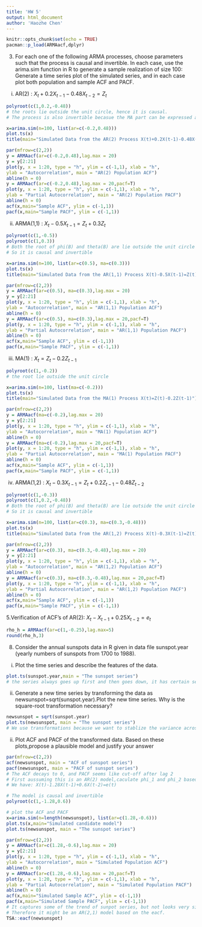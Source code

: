 ```yaml
---
title: 'HW 5'
output: html_document
author: 'Haozhe Chen'
---
```


```r
knitr::opts_chunk$set(echo = TRUE)
pacman::p_load(ARMAacf,dplyr)
```

3. For each one of the following ARMA processes, choose parameters such that the process is causal and invertible. In each case, use the arima.sim function in R to generate a sample realization of size 100: Generate a time series plot of the simulated series, and in each case plot both population and sample ACF and PACF.
(i) AR(2) : $X_t + 0.2X_{t−1} − 0.48X_{t−2} = Z_t$
```r
polyroot(c(1,0.2,-0.48))
# the roots lie outside the unit circle, hence it is causal.
# The process is also invertible becasue the MA part can be expressed as an AR model. 

x=arima.sim(n=100, list(ar=c(-0.2,0.48)))
plot.ts(x)
title(main="Simulated Data from the AR(2) Process X(t)+0.2X(t-1)-0.48X(t-2)=Z(t)") 

par(mfrow=c(2,2))
y = ARMAacf(ar=c(-0.2,0.48),lag.max = 20)
y = y[2:21]
plot(y, x = 1:20, type = "h", ylim = c(-1,1), xlab = "h",
ylab = "Autocorrelation", main = "AR(2) Population ACF")
abline(h = 0)
y = ARMAacf(ar=c(-0.2,0.48),lag.max = 20,pacf=T)
plot(y, x = 1:20, type = "h", ylim = c(-1,1), xlab = "h",
ylab = "Partial Autocorrelation", main = "AR(2) Population PACF")
abline(h = 0)
acf(x,main="Sample ACF", ylim = c(-1,1))
pacf(x,main="Sample PACF", ylim = c(-1,1))

```
(ii) ARMA(1,1) : $X_t - 0.5X_{t−1}= Z_t+0.3Z_t$
```r
polyroot(c(1,-0.5))
polyroot(c(1,0.3))
# Both the root of phi(B) and theta(B) are lie outside the unit circle
# So it is causal and invertible

x=arima.sim(n=100, list(ar=c(0.5), ma=c(0.3)))
plot.ts(x)
title(main="Simulated Data from the AR(1,1) Process X(t)-0.5X(t-1)=Z(t)+0.3Z(t-1)")

par(mfrow=c(2,2))
y = ARMAacf(ar=c(0.5), ma=c(0.3),lag.max = 20)
y = y[2:21]
plot(y, x = 1:20, type = "h", ylim = c(-1,1), xlab = "h",
ylab = "Autocorrelation", main = "AR(1,1) Population ACF")
abline(h = 0)
y = ARMAacf(ar=c(0.5), ma=c(0.3),lag.max = 20,pacf=T)
plot(y, x = 1:20, type = "h", ylim = c(-1,1), xlab = "h",
ylab = "Partial Autocorrelation", main = "AR(1,1) Population PACF")
abline(h = 0)
acf(x,main="Sample ACF", ylim = c(-1,1))
pacf(x,main="Sample PACF", ylim = c(-1,1))

```
(iii) MA(1) : $X_t = Z_t-0.2Z_{t-1}$
```r
polyroot(c(1,-0.2))
# the root lie outside the unit circle

x=arima.sim(n=100, list(ma=c(-0.2)))
plot.ts(x)
title(main="Simulated Data from the MA(1) Process X(t)=Z(t)-0.2Z(t-1)")

par(mfrow=c(2,2))
y = ARMAacf(ma=c(-0.2),lag.max = 20)
y = y[2:21]
plot(y, x = 1:20, type = "h", ylim = c(-1,1), xlab = "h",
ylab = "Autocorrelation", main = "MA(1) Population ACF")
abline(h = 0)
y = ARMAacf(ma=c(-0.2),lag.max = 20,pacf=T)
plot(y, x = 1:20, type = "h", ylim = c(-1,1), xlab = "h",
ylab = "Partial Autocorrelation", main = "MA(1) Population PACF")
abline(h = 0)
acf(x,main="Sample ACF", ylim = c(-1,1))
pacf(x,main="Sample PACF", ylim = c(-1,1))

```
(iv) ARMA(1,2) : $X_t-0.3X_{t-1} = Z_t+0.2Z_{t-1}-0.48Z_{t-2}$
```r
polyroot(c(1,-0.3))
polyroot(c(1,0.2,-0.48))
# Both the root of phi(B) and theta(B) are lie outside the unit circle
# So it is causal and invertible

x=arima.sim(n=100, list(ar=c(0.3), ma=c(0.3,-0.48)))
plot.ts(x)
title(main="Simulated Data from the AR(1,2) Process X(t)-0.3X(t-1)=Z(t)+0.3Z(t-1)-0.48Z(t-2)")

par(mfrow=c(2,2))
y = ARMAacf(ar=c(0.3), ma=c(0.3,-0.48),lag.max = 20)
y = y[2:21]
plot(y, x = 1:20, type = "h", ylim = c(-1,1), xlab = "h",
ylab = "Autocorrelation", main = "AR(1,2) Population ACF")
abline(h = 0)
y = ARMAacf(ar=c(0.3), ma=c(0.3,-0.48),lag.max = 20,pacf=T)
plot(y, x = 1:20, type = "h", ylim = c(-1,1), xlab = "h",
ylab = "Partial Autocorrelation", main = "AR(1,2) Population PACF")
abline(h = 0)
acf(x,main="Sample ACF", ylim = c(-1,1))
pacf(x,main="Sample PACF", ylim = c(-1,1))
```

5.Verification of ACF's of AR(2): $X_t-X_{t-1}+0.25X_{t-2} = e_t$
```r
rho_h = ARMAacf(ar=c(1,-0.25),lag.max=5)
round(rho_h,3)
```

8. Consider the annual sunspots data in R given in data file sunspot.year (yearly numbers of sunspots from 1700 to 1988).
(i) Plot the time series and describe the features of the data.
```r
plot.ts(sunspot.year,main = "The sunspot series")
# the series always goes up first and then goes down, it has certain seansonal trend. 
```

(ii) Generate a new time series by transforming the data as newsunspot=sqrt(sunspot.year).Plot the new time series. Why is the square-root transformation necessary?
```r
newsunspot = sqrt(sunspot.year)
plot.ts(newsunspot, main = "The sunspot series")
# We use transformations because we want to stablize the variance across time, and improve the signal. 
```
(ii) Plot ACF and PACF of the transformed data. Based on these plots,propose a plausible model and justify your answer
```r
par(mfrow=c(2,2))
acf(newsunspot, main = "ACF of sunspot series")
pacf(newsunspot, main = "PACF of sunspot series")
# The ACF decays to 0, and PACF seems like cut-off after lag 2
# First aussuming this is an AR(2) model,caculate phi_1 and phi_2 based on phi_11 and phi_22,
# We have: X(t)-1.28X(t-1)+0.6X(t-2)=e(t)

# The model is causal and invertible
polyroot(c(1,-1.28,0.6))

# plot the ACF and PACF
x=arima.sim(n=length(newsunspot), list(ar=c(1.28,-0.6)))
plot.ts(x,main="Simulated candidate model")
plot.ts(newsunspot, main = "The sunspot series")

par(mfrow=c(2,2))
y = ARMAacf(ar=c(1.28,-0.6),lag.max = 20)
y = y[2:21]
plot(y, x = 1:20, type = "h", ylim = c(-1,1), xlab = "h",
ylab = "Autocorrelation", main = "Simulated Population ACF")
abline(h = 0)
y = ARMAacf(ar=c(1.28,-0.6),lag.max = 20,pacf=T)
plot(y, x = 1:20, type = "h", ylim = c(-1,1), xlab = "h",
ylab = "Partial Autocorrelation", main = "Simulated Population PACF")
abline(h = 0)
acf(x,main="Simulated Sample ACF", ylim = c(-1,1))
pacf(x,main="Simulated Sample PACF", ylim = c(-1,1))
# It captures some of the trend of sunpot series, but not looks very similar. 
# Therefore it might be an AR(2,1) model based on the eacf. 
TSA::eacf(newsunspot)
```







